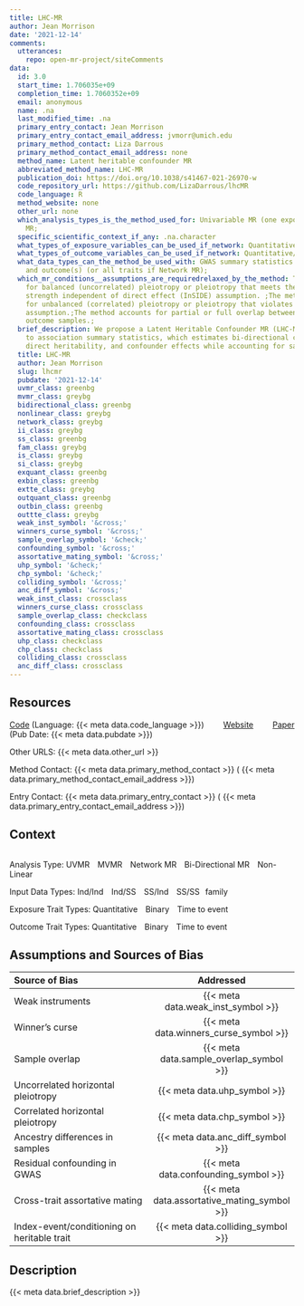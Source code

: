 ```yaml
---
title: LHC-MR
author: Jean Morrison
date: '2021-12-14'
comments:
  utterances:
    repo: open-mr-project/siteComments
data:
  id: 3.0
  start_time: 1.706035e+09
  completion_time: 1.7060352e+09
  email: anonymous
  name: .na
  last_modified_time: .na
  primary_entry_contact: Jean Morrison
  primary_entry_contact_email_address: jvmorr@umich.edu
  primary_method_contact: Liza Darrous
  primary_method_contact_email_address: none
  method_name: Latent heritable confounder MR
  abbreviated_method_name: LHC-MR
  publication_doi: https://doi.org/10.1038/s41467-021-26970-w
  code_repository_url: https://github.com/LizaDarrous/lhcMR
  code_language: R
  method_website: none
  other_url: none
  which_analysis_types_is_the_method_used_for: Univariable MR (one exposure, one outcome);Bi-directional
    MR;
  specific_scientific_context_if_any: .na.character
  what_types_of_exposure_variables_can_be_used_if_network: Quantitative/continuous;Binary;
  what_types_of_outcome_variables_can_be_used_if_network: Quantitative/continuous;Binary;
  what_data_types_can_the_method_be_used_with: GWAS summary statistics for both exposure(s)
    and outcome(s) (or all traits if Network MR);
  which_mr_conditions__assumptions_are_requiredrelaxed_by_the_method: The method accounts
    for balanced (uncorrelated) pleiotropy or pleiotropy that meets the Instrument
    strength independent of direct effect (InSIDE) assumption. ;The method accounts
    for unbalanced (correlated) pleiotropy or pleiotropy that violates the InSIDE
    assumption.;The method accounts for partial or full overlap between exposure and
    outcome samples.;
  brief_description: We propose a Latent Heritable Confounder MR (LHC-MR) method applicable
    to association summary statistics, which estimates bi-directional causal effects,
    direct heritability, and confounder effects while accounting for sample overlap.
  title: LHC-MR
  author: Jean Morrison
  slug: lhcmr
  pubdate: '2021-12-14'
  uvmr_class: greenbg
  mvmr_class: greybg
  bidirectional_class: greenbg
  nonlinear_class: greybg
  network_class: greybg
  ii_class: greybg
  ss_class: greenbg
  fam_class: greybg
  is_class: greybg
  si_class: greybg
  exquant_class: greenbg
  exbin_class: greenbg
  extte_class: greybg
  outquant_class: greenbg
  outbin_class: greenbg
  outtte_class: greybg
  weak_inst_symbol: '&cross;'
  winners_curse_symbol: '&cross;'
  sample_overlap_symbol: '&check;'
  confounding_symbol: '&cross;'
  assortative_mating_symbol: '&cross;'
  uhp_symbol: '&check;'
  chp_symbol: '&check;'
  colliding_symbol: '&cross;'
  anc_diff_symbol: '&cross;'
  weak_inst_class: crossclass
  winners_curse_class: crossclass
  sample_overlap_class: checkclass
  confounding_class: crossclass
  assortative_mating_class: crossclass
  uhp_class: checkclass
  chp_class: checkclass
  colliding_class: crossclass
  anc_diff_class: crossclass
---
```


<style>

.greenbg {
    color: white;
    background-color: #00796B;
}

.greybg {
    color: white;
    background-color: #808080;
}

.checkclass {
    color: #00796B;
    font-weight: 800;
    font-size: 2.5em;
}

.crossclass {
    color: #808080;
    font-weight: 600;
    font-size: 2.5em;
}



</style>
## Resources

[Code]({{< meta data.code_repository_url >}}) (Language: {{< meta data.code_language >}}) <span style="margin-right: 30px;"></span> [Website]({{< meta data.method_website >}}) <span style="margin-right: 30px;"></span> [Paper]({{< meta data.publication_doi >}}) (Pub Date: {{< meta data.pubdate >}})

Other URLS: {{< meta data.other_url >}}

Method Contact: {{< meta data.primary_method_contact >}} ( {{< meta data.primary_method_contact_email_address >}})

Entry Contact: {{< meta data.primary_entry_contact >}} ( {{< meta data.primary_entry_contact_email_address >}})

## Context

```r
```

Analysis Type:  <span class = "`r rmarkdown::metadata$data$uvmr_class`">UVMR</span> <span style="margin-right: 10px;"></span> <span class = "`r rmarkdown::metadata$data$mvmr_class`">MVMR</span> <span style="margin-right: 10px;"></span> <span class="`r rmarkdown::metadata$data$network_class`">Network MR</span>  <span style="margin-right: 10px;"></span> <span class = "`r rmarkdown::metadata$data$bidirectional_class`">Bi-Directional MR</span></span><span style="margin-right: 10px;"></span> <span class="`r rmarkdown::metadata$data$nonlinear_class`">Non-Linear</span>


Input Data Types:  <span class = "`r rmarkdown::metadata$data$ii_class`">Ind/Ind</span> <span style="margin-right: 10px;"></span> <span class = "`r rmarkdown::metadata$data$is_class`">Ind/SS</span> <span style="margin-right: 10px;"></span> <span class="`r rmarkdown::metadata$data$si_class`">SS/Ind</span>  <span style="margin-right: 10px;"></span> <span class = "`r rmarkdown::metadata$data$ss_class`">SS/SS</span><span style="margin-right: 10px;"></span><span class = "`r rmarkdown::metadata$data$fam_class`">family</span>

Exposure Trait Types:  <span class="`r rmarkdown::metadata$data$exquant_class`">Quantitative</span> <span style="margin-right: 10px;"></span> <span class="`r rmarkdown::metadata$data$exbin_class`">Binary</span> <span style="margin-right: 10px;"></span> <span class="`r rmarkdown::metadata$data$extte_class`">Time to event</span> 

Outcome Trait Types: <span class="`r rmarkdown::metadata$data$outquant_class`">Quantitative</span> <span style="margin-right: 10px;"></span> <span class="`r rmarkdown::metadata$data$outbin_class`">Binary</span> <span style="margin-right: 10px;"></span> <span class="`r rmarkdown::metadata$data$outtte_class`">Time to event</span> 

## Assumptions and Sources of Bias

| Source of Bias | Addressed |
|:-----------|:--------:|
| Weak instruments | <span class = "`r rmarkdown::metadata$data$weak_inst_class`">{{< meta data.weak_inst_symbol >}}</span> | 
| Winner's curse | <span class = "`r rmarkdown::metadata$data$winners_curse_class`">{{< meta data.winners_curse_symbol >}}</span>  |  
| Sample overlap | <span class = "`r rmarkdown::metadata$data$sample_overlap_class`">{{< meta data.sample_overlap_symbol >}}</span> |
| Uncorrelated horizontal pleiotropy | <span class = "`r rmarkdown::metadata$data$uhp_class`">{{< meta data.uhp_symbol >}}</span> |
| Correlated horizontal pleiotropy |  <span class = "`r rmarkdown::metadata$data$chp_class`">{{< meta data.chp_symbol >}}</span> | 
| Ancestry differences in samples | <span class = "`r rmarkdown::metadata$data$anc_diff_class`">{{< meta data.anc_diff_symbol >}}</span>| 
| Residual confounding in GWAS | <span class = "`r rmarkdown::metadata$data$confounding_class`">{{< meta data.confounding_symbol >}}</span>| 
| Cross-trait assortative mating |<span class = "`r rmarkdown::metadata$data$assortative_mating_class`">{{< meta data.assortative_mating_symbol >}}</span>| 
| Index-event/conditioning on heritable trait | <span class = "`r rmarkdown::metadata$data$colliding_class`">{{< meta data.colliding_symbol >}}</span>| 


## Description

{{< meta data.brief_description >}}

